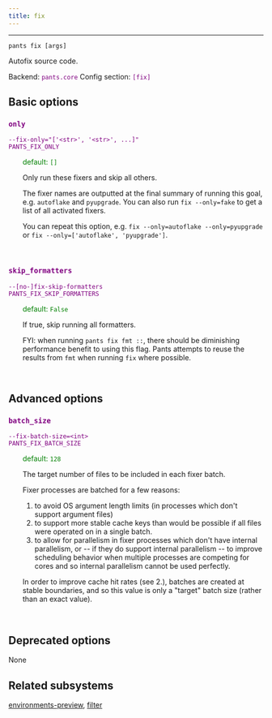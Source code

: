 ```yaml
---
title: fix
---
```


---

```
pants fix [args]
```

Autofix source code.

Backend: <span style="color: purple"><code>pants.core</code></span>
Config section: <span style="color: purple"><code>[fix]</code></span>

## Basic options

<div style="color: purple">

### `only`

  <code>--fix-only=&quot;['&lt;str&gt;', '&lt;str&gt;', ...]&quot;</code><br>
  <code>PANTS_FIX_ONLY</code><br>
</div>
<div style="padding-left: 2em;">
<span style="color: green">default: <code>[]</code></span>

<br>

Only run these fixers and skip all others.

The fixer names are outputted at the final summary of running this goal, e.g. `autoflake` and `pyupgrade`. You can also run `fix --only=fake` to get a list of all activated fixers.

You can repeat this option, e.g. `fix --only=autoflake --only=pyupgrade` or `fix --only=['autoflake', 'pyupgrade']`.

</div>
<br>

<div style="color: purple">

### `skip_formatters`

  <code>--[no-]fix-skip-formatters</code><br>
  <code>PANTS_FIX_SKIP_FORMATTERS</code><br>
</div>
<div style="padding-left: 2em;">
<span style="color: green">default: <code>False</code></span>

<br>

If true, skip running all formatters.

FYI: when running `pants fix fmt ::`, there should be diminishing performance benefit to using this flag. Pants attempts to reuse the results from `fmt` when running `fix` where possible.

</div>
<br>

## Advanced options

<div style="color: purple">

### `batch_size`

  <code>--fix-batch-size=&lt;int&gt;</code><br>
  <code>PANTS_FIX_BATCH_SIZE</code><br>
</div>
<div style="padding-left: 2em;">
<span style="color: green">default: <code>128</code></span>

<br>

The target number of files to be included in each fixer batch.

Fixer processes are batched for a few reasons:

1. to avoid OS argument length limits (in processes which don't support argument files)
2. to support more stable cache keys than would be possible if all files were operated on in a single batch.
3. to allow for parallelism in fixer processes which don't have internal parallelism, or -- if they do support internal parallelism -- to improve scheduling behavior when multiple processes are competing for cores and so internal parallelism cannot be used perfectly.

In order to improve cache hit rates (see 2.), batches are created at stable boundaries, and so this value is only a "target" batch size (rather than an exact value).

</div>
<br>

## Deprecated options

None

## Related subsystems

[environments-preview](reference-environments-preview), [filter](reference-filter)
